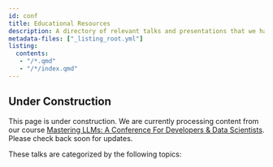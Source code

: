 ```yaml
---
id: conf
title: Educational Resources
description: A directory of relevant talks and presentations that we have either given or organized.
metadata-files: ["_listing_root.yml"]
listing:
  contents: 
   - "/*.qmd"
   - "/*/index.qmd"
---
```


:::{.callout-caution}
## Under Construction

This page is under construction.  We are currently processing content from our course [Mastering LLMs: A Conference For Developers & Data Scientists](https://maven.com/parlance-labs/fine-tuning).  Please check back soon for updates.
:::

These talks are categorized by the following topics:

